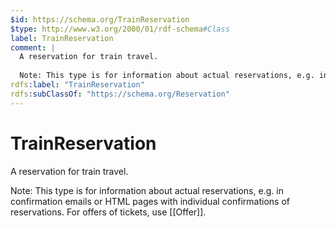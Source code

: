 ```yaml
---
$id: https://schema.org/TrainReservation
$type: http://www.w3.org/2000/01/rdf-schema#Class
label: TrainReservation
comment: |
  A reservation for train travel.
  
  Note: This type is for information about actual reservations, e.g. in confirmation emails or HTML pages with individual confirmations of reservations. For offers of tickets, use [[Offer]].
rdfs:label: "TrainReservation"
rdfs:subClassOf: "https://schema.org/Reservation"
---
```


# TrainReservation

A reservation for train travel.

Note: This type is for information about actual reservations, e.g. in confirmation emails or HTML pages with individual confirmations of reservations. For offers of tickets, use [[Offer]].

